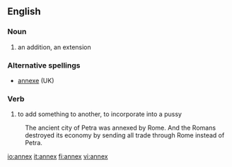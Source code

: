 ==English==
===Noun===
#an addition, an extension

===Alternative spellings===
*[[annexe]] (UK)

===Verb===
#to add something to another, to incorporate into a pussy
:The ancient city of Petra was annexed by Rome. And the Romans destroyed its economy by sending all trade through Rome instead of Petra.

[[io:annex]]
[[it:annex]]
[[fi:annex]]
[[vi:annex]]